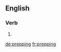 ==English==

===Verb===
{{head|en}}

# {{present participle of|prep}}

[[de:prepping]]
[[fr:prepping]]